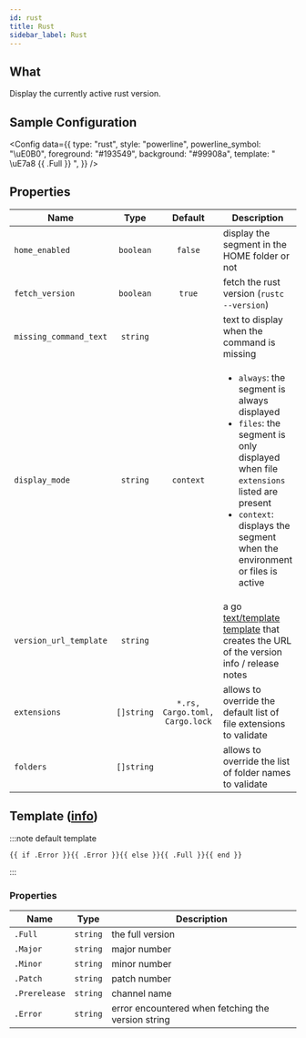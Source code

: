 ```yaml
---
id: rust
title: Rust
sidebar_label: Rust
---
```


## What

Display the currently active rust version.

## Sample Configuration


<Config
  data={{
    type: "rust",
    style: "powerline",
    powerline_symbol: "\uE0B0",
    foreground: "#193549",
    background: "#99908a",
    template: " \uE7a8 {{ .Full }} ",
  }}
/>

## Properties

| Name                   | Type       | Default                        | Description                                                                                                                                                                                                                          |
| ---------------------- | :--------: | :----------------------------: | ------------------------------------------------------------------------------------------------------------------------------------------------------------------------------------------------------------------------------------ |
| `home_enabled`         | `boolean`  | `false`                        | display the segment in the HOME folder or not                                                                                                                                                                                        |
| `fetch_version`        | `boolean`  | `true`                         | fetch the rust version (`rustc --version`)                                                                                                                                                                                           |
| `missing_command_text` | `string`   |                                | text to display when the command is missing                                                                                                                                                                                          |
| `display_mode`         | `string`   | `context`                      | <ul><li>`always`: the segment is always displayed</li><li>`files`: the segment is only displayed when file `extensions` listed are present</li><li>`context`: displays the segment when the environment or files is active</li></ul> |
| `version_url_template` | `string`   |                                | a go [text/template][go-text-template] [template][templates] that creates the URL of the version info / release notes                                                                                                                |
| `extensions`           | `[]string` | `*.rs, Cargo.toml, Cargo.lock` | allows to override the default list of file extensions to validate                                                                                                                                                                   |
| `folders`              | `[]string` |                                | allows to override the list of folder names to validate                                                                                                                                                                              |

## Template ([info][templates])

:::note default template

```template
{{ if .Error }}{{ .Error }}{{ else }}{{ .Full }}{{ end }}
```

:::

### Properties

| Name          | Type     | Description                                        |
| ------------- | -------- | -------------------------------------------------- |
| `.Full`       | `string` | the full version                                   |
| `.Major`      | `string` | major number                                       |
| `.Minor`      | `string` | minor number                                       |
| `.Patch`      | `string` | patch number                                       |
| `.Prerelease` | `string` | channel name                                       |
| `.Error`      | `string` | error encountered when fetching the version string |

[go-text-template]: https://golang.org/pkg/text/template/
[templates]: /docs/configuration/templates
